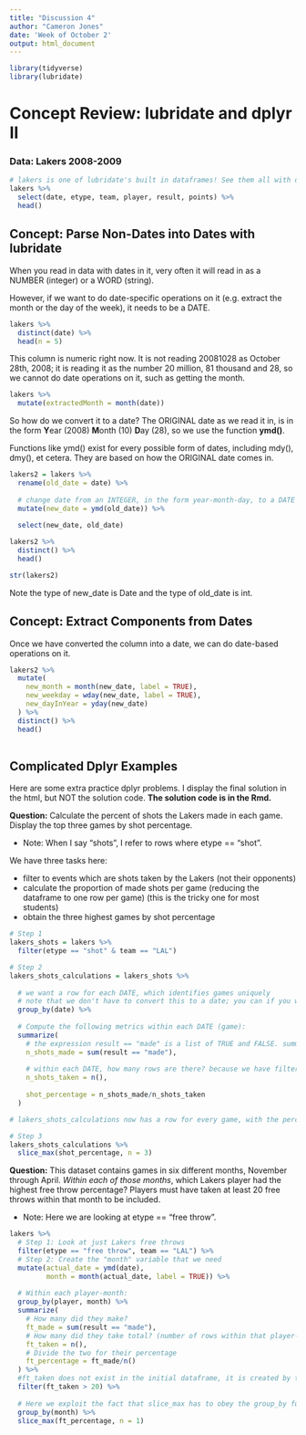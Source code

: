 ---
title: "Discussion 4"
author: "Cameron Jones"
date: 'Week of October 2'
output: html_document
---

```{r, echo = FALSE, message = FALSE, warning = FALSE}
library(tidyverse)
library(lubridate)
```

# Concept Review: lubridate and dplyr II

### Data: Lakers 2008-2009

```{r}
# lakers is one of lubridate's built in dataframes! See them all with data().
lakers %>%
  select(date, etype, team, player, result, points) %>% 
  head()
```

## Concept: Parse Non-Dates into Dates with lubridate

When you read in data with dates in it, very often it will read in as a NUMBER (integer) or a WORD (string). 

However, if we want to do date-specific operations on it (e.g. extract the month or the day of the week), it needs to be a DATE.

```{r}
lakers %>% 
  distinct(date) %>% 
  head(n = 5)
```

This column is numeric right now. It is not reading 20081028 as October 28th, 2008; it is reading it as the number 20 million, 81 thousand and 28, so we cannot do date operations on it, such as getting the month.

```{r, error = TRUE}
lakers %>% 
  mutate(extractedMonth = month(date))
```

So how do we convert it to a date? The ORIGINAL date as we read it in, is in the form **Y**ear (2008) **M**onth (10) **D**ay (28), so we use the function **ymd()**.

Functions like ymd() exist for every possible form of dates, including mdy(), dmy(), et cetera. They are based on how the ORIGINAL date comes in.

```{r}
lakers2 = lakers %>% 
  rename(old_date = date) %>% 
  
  # change date from an INTEGER, in the form year-month-day, to a DATE
  mutate(new_date = ymd(old_date)) %>% 
  
  select(new_date, old_date)

lakers2 %>% 
  distinct() %>% 
  head()

str(lakers2)
```

Note the type of new_date is Date and the type of old_date is int.

## Concept: Extract Components from Dates

Once we have converted the column into a date, we can do date-based operations on it.

```{r}
lakers2 %>% 
  mutate(
    new_month = month(new_date, label = TRUE),
    new_weekday = wday(new_date, label = TRUE),
    new_dayInYear = yday(new_date)
  ) %>% 
  distinct() %>% 
  head()
         
```

## Complicated Dplyr Examples

Here are some extra practice dplyr problems. I display the final solution in the html, but NOT the solution code. **The solution code is in the Rmd.**

**Question:** Calculate the percent of shots the Lakers made in each game. Display the top three games by shot percentage.

+ Note: When I say "shots", I refer to rows where etype == "shot".

We have three tasks here:

+ filter to events which are shots taken by the Lakers (not their opponents)
+ calculate the proportion of made shots per game (reducing the dataframe to one row per game) (this is the tricky one for most students)
+ obtain the three highest games by shot percentage

```{r, echo = FALSE}
# Step 1
lakers_shots = lakers %>% 
  filter(etype == "shot" & team == "LAL")
```

```{r, echo = FALSE}
# Step 2
lakers_shots_calculations = lakers_shots %>% 
  
  # we want a row for each DATE, which identifies games uniquely
  # note that we don't have to convert this to a date; you can if you want, but we have no need to do any date-based operations on it
  group_by(date) %>%
  
  # Compute the following metrics within each DATE (game):
  summarize(
    # the expression result == "made" is a list of TRUE and FALSE. summing this list counts the number of TRUEs; i.e. the number of shots made
    n_shots_made = sum(result == "made"), 
    
    # within each DATE, how many rows are there? because we have filtered down to just shots, this is the number of shots taken
    n_shots_taken = n(),
    
    shot_percentage = n_shots_made/n_shots_taken
  )

# lakers_shots_calculations now has a row for every game, with the percentage of shots they made in that game
```

```{r, echo = FALSE}
# Step 3
lakers_shots_calculations %>% 
  slice_max(shot_percentage, n = 3)
```

**Question:** This dataset contains games in six different months, November through April. *Within each of those months*, which Lakers player had the highest free throw percentage? Players must have taken at least 20 free throws within that month to be included.

+ Note: Here we are looking at etype == "free throw".

```{r, echo = FALSE, message = FALSE}
lakers %>%
  # Step 1: Look at just Lakers free throws
  filter(etype == "free throw", team == "LAL") %>% 
  # Step 2: Create the "month" variable that we need
  mutate(actual_date = ymd(date),
         month = month(actual_date, label = TRUE)) %>% 
  
  # Within each player-month:
  group_by(player, month) %>% 
  summarize(
    # How many did they make?
    ft_made = sum(result == "made"),
    # How many did they take total? (number of rows within that player-location, because every row is a free throw)
    ft_taken = n(),
    # Divide the two for their percentage
    ft_percentage = ft_made/n()
  ) %>% 
  #ft_taken does not exist in the initial dataframe, it is created by the summarize above
  filter(ft_taken > 20) %>% 
  
  # Here we exploit the fact that slice_max has to obey the group_by function, and return the top 1 row (player) within each level of group_by (month)
  group_by(month) %>% 
  slice_max(ft_percentage, n = 1)
```


